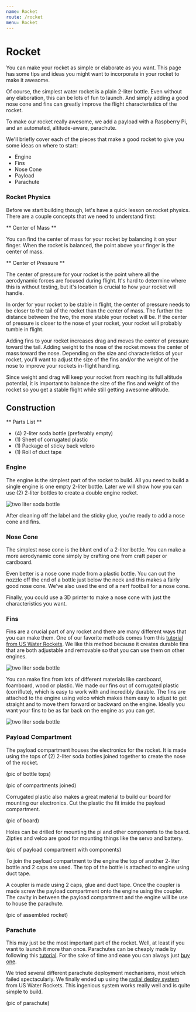 ```yaml
---
name: Rocket
route: /rocket
menu: Rocket
---
```


Rocket
======

You can make your rocket as simple or elaborate as you want.  This page has
some tips and ideas you might want to incorporate in your rocket to make it
awesome.

Of course, the simplest water rocket is a plain 2-liter bottle.  Even without
 any elaboration, this can be lots of fun to launch.  And simply adding a good
 nose cone and fins can greatly improve the flight characteristics of the
 rocket.

To make our rocket really awesome, we add a payload with a Raspberry Pi,
and an automated, altitude-aware, parachute.

We'll briefly cover each of the pieces that make a good rocket to give you
some ideas on where to start:

- Engine
- Fins
- Nose Cone
- Payload
- Parachute


### Rocket Physics

Before we start building though, let's have a quick lesson on rocket physics.
There are a couple concepts that we need to understand first:

** Center of Mass **

You can find the center of mass for your rocket by balancing it on your
finger.  When the rocket is balanced, the point above your finger is the
center of mass.

** Center of Pressure **

The center of pressure for your rocket is the point where all the aerodynamic
 forces are focused during flight.  It's hard to determine where this is
 without testing, but it's location is crucial to how your rocket will handle.

In order for your rocket to be stable in flight, the center of pressure needs
 to be closer to the tail of the rocket than the center of mass.  The further
 the distance between the two, the more stable your rocket will be.  If the
 center of pressure is closer to the nose of your rocket, your rocket will
 probably tumble in flight.

Adding fins to your rocket increases drag and moves the center of pressure
toward the tail.  Adding weight to the nose of the rocket moves the center of
 mass toward the nose.  Depending on the size and characteristics of your
 rocket, you'll want to adjust the size of the fins and/or the weight of the
 nose to improve your rockets in-flight handling.

Since weight and drag will keep your rocket from reaching its full altitude
potential, it is important to balance the size of the fins and weight of the
rocket so you get a stable flight while still getting awesome altitude.


Construction
------------

** Parts List **

- (4) 2-liter soda bottle (preferably empty)
- (1) Sheet of corrugated plastic
- (1) Package of sticky back velcro
- (1) Roll of duct tape


### Engine

The engine is the simplest part of the rocket to build.  All you need to build a single engine is one empty
2-liter bottle.  Later we will show how you can use (2) 2-liter bottles to create a double engine rocket.

![two liter soda bottle](../images/rocket/empty-2liter.png)

After cleaning off the label and the sticky glue, you're ready to add a
nose cone and fins.


### Nose Cone

The simplest nose cone is the blunt end of a 2-liter bottle.  You can make a
more aerodynamic cone simply by crafting one from craft paper or cardboard.

Even better is a nose cone made from a plastic bottle.  You can cut the
nozzle off the end of a bottle just below the neck and this makes a fairly
good nose cone.  We've also used the end of a nerf football for a nose cone.

Finally, you could use a 3D printer to make a nose cone with just the
characteristics you want.


### Fins

Fins are a crucial part of any rocket and there are many different ways that you can make them.  One of our favorite methods
comes from this [tutorial from US Water Rockets](http://www.uswaterrockets.com/construction_&_tutorials/removable_box_fins/tutorial.htm).
We like this method because it creates durable fins that are both adjustable and removable so that you can use them on
other engines.

![two liter soda bottle](../images/rocket/fins-1.png)

You can make fins from lots of different materials like cardboard, foamboard, wood or plastic.  We made our fins out of corrugated
plastic (corriflute), which is easy to work with and incredibly durable.  The fins are attached to the engine using velco which makes
them easy to adjust to get straight and to move them forward or backward on the engine.  Ideally you want your fins to be
as far back on the engine as you can get.

![two liter soda bottle](../images/rocket/fins-2.png)


### Payload Compartment

The payload compartment houses the electronics for the rocket.  It is made using the tops of (2) 2-liter soda bottles joined together
to create the nose of the rocket.

(pic of bottle tops)

(pic of compartments joined)

Corrugated plastic also makes a great material to build our board for mounting our electronics.  Cut the plastic the fit
inside the payload compartment.

(pic of board)

Holes can be drilled for mounting the pi and other components to the board.  Zipties and velco are good for mounting
things like the servo and battery.

(pic of payload compartment with components)


To join the payload compartment to the engine the top of another 2-liter bottle and 2 caps are used.  The top of the bottle
is attached to engine using duct tape.

A coupler is made using 2 caps, glue and duct tape.  Once the coupler is made screw the payload compartment onto the engine
using the coupler.  The cavity in between the payload compartment and the engine will be use to house the parachute.

(pic of assembled rocket)


### Parachute

This may just be the most important part of the rocket.  Well, at least if you want to launch it more than once.  Parachutes
can be cheaply made by following this [tutorial](http://www.uswaterrockets.com/construction_&_tutorials/Parachute/tutorial.htm).
For the sake of time and ease you can always just [buy one](http://www.amazon.com/Rip-stop-Nylon-Parachute-Water-Rocket/dp/B004091ZIS/ref=sr_1_1?ie=UTF8&qid=1400812592&sr=8-1&keywords=rocket+parachute).

We tried several different parachute deployment mechanisms, most which failed spectacularly. We finally ended up using
the [radial deploy system](http://www.uswaterrockets.com/construction_&_tutorials/Radial_Deploy/tutorial.htm) from
US Water Rockets.  This ingenious system works really well and is quite simple to build.

(pic of parachute)
